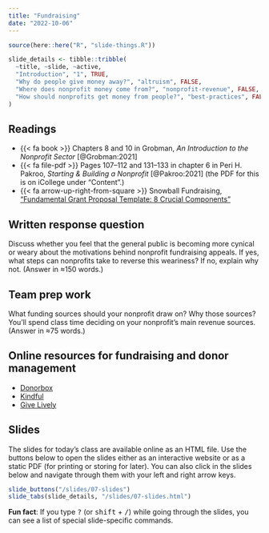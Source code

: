 ```yaml
---
title: "Fundraising"
date: "2022-10-06"
---
```


```r
source(here::here("R", "slide-things.R"))

slide_details <- tibble::tribble(
  ~title, ~slide, ~active,
  "Introduction", "1", TRUE,
  "Why do people give money away?", "altruism", FALSE,
  "Where does nonprofit money come from?", "nonprofit-revenue", FALSE,
  "How should nonprofits get money from people?", "best-practices", FALSE
)
```

## Readings

- {{< fa book >}} Chapters 8 and 10 in Grobman, *An Introduction to the Nonprofit Sector* [@Grobman:2021]
- {{< fa file-pdf >}} Pages 107–112 and 131–133 in chapter 6 in Peri H. Pakroo, *Starting & Building a Nonprofit* [@Pakroo:2021] (the PDF for this is on iCollege under "Content".)
- {{< fa arrow-up-right-from-square >}} Snowball Fundraising, ["Fundamental Grant Proposal Template: 8 Crucial Components"](https://snowballfundraising.com/fundamental-grant-proposal-template/)


## Written response question

Discuss whether you feel that the general public is becoming more cynical or weary about the motivations behind nonprofit fundraising appeals. If yes, what steps can nonprofits take to reverse this weariness? If no, explain why not. (Answer in ≈150 words.)


## Team prep work

What funding sources should your nonprofit draw on? Why those sources? You'll spend class time deciding on your nonprofit's main revenue sources. (Answer in ≈75 words.)


## Online resources for fundraising and donor management

- [Donorbox](https://donorbox.org/)
- [Kindful](https://kindful.com/)
- [Give Lively](https://www.givelively.org/)


## Slides

The slides for today's class are available online as an HTML file. Use the buttons below to open the slides either as an interactive website or as a static PDF (for printing or storing for later). You can also click in the slides below and navigate through them with your left and right arrow keys.

```r
slide_buttons("/slides/07-slides")
slide_tabs(slide_details, "/slides/07-slides.html")
```

:::{.callout-tip}
**Fun fact**: If you type <kbd>?</kbd> (or <kbd>shift</kbd> + <kbd>/</kbd>) while going through the slides, you can see a list of special slide-specific commands.
:::

